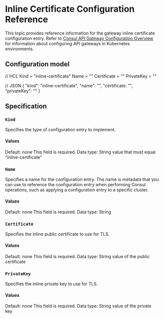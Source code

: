 # Inline Certificate Configuration Reference
This topic provides reference information for the gateway inline certificate configuration entry. Refer to [Consul API Gateway Configuration Overview]() for information about configuring API gateways in Kubernetes environments.

## Configuration model

// HCL
Kind = "inline-certificate"
Name = "<name of certificate>"
Certificate = "<public certificate>"
PrivateKey = "<private key>"

// JSON
{
	"kind": "inline-certificate",
	"name": "<name of certificate>",
	"certificate: "<public certificate>",
	"privateKey": "<private key>"
}

## Specification
### `Kind`
Specifies the type of configuration entry to implement.

#### Values
Default: none
This field is required.
Data type: String value that must equal “inline-certificate”
### `Name`
Specifies a name for the configuration entry. The name is metadata that you can use to reference the configuration entry when performing Consul operations, such as applying a configuration entry to a specific cluster.

#### Values
Default: none
This field is required.
Data type: String

### `Certificate`
Specifies the inline public certificate to use for TLS.

#### Values
Default: none
This field is required.
Data type: String value of the public certificate

### `PrivateKey`
Specifies the inline private key to use for TLS.

#### Values
Default: none
This field is required.
Data type: String value of the private key

